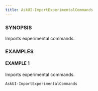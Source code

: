 ---
title: AskUI-ImportExperimentalCommands
---


### SYNOPSIS

Imports experimental commands.

### EXAMPLES

#### EXAMPLE 1

Imports experimental commands.

```powershell
AskUI-ImportExperimentalCommands
```

